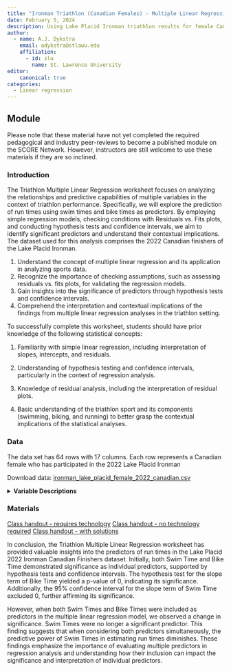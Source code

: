 ```yaml
---
title: "Ironman Triathlon (Canadian Females) - Multiple Linear Regression"
date: February 5, 2024
description: Using Lake Placid Ironman triathlon results for female Canadian finishers to predict run times for participants based on both swim and bike times.
author:
  - name: A.J. Dykstra
    email: adykstra@stlawu.edu
    affiliation:
      - id: slu
        name: St. Lawrence University
editor: 
    canonical: true
categories:
  - Linear regression
---
```


## Module

Please note that these material have not yet completed the required pedagogical and industry peer-reviews to become a published module on the SCORE Network. However, instructors are still welcome to use these materials if they are so inclined.

### Introduction

The Triathlon Multiple Linear Regression worksheet focuses on analyzing the relationships and predictive capabilities of multiple variables in the context of triathlon performance. Specifically, we will explore the prediction of run times using swim times and bike times as predictors. By employing simple regression models, checking conditions with Residuals vs. Fits plots, and conducting hypothesis tests and confidence intervals, we aim to identify significant predictors and understand their contextual implications. The dataset used for this analysis comprises the 2022 Canadian finishers of the Lake Placid Ironman.

::: {.callout-note collapse="true" title="Learning Objectives" appearance="minimal"}
1.  Understand the concept of multiple linear regression and its application in analyzing sports data.
2.  Recognize the importance of checking assumptions, such as assessing residuals vs. fits plots, for validating the regression models.
3.  Gain insights into the significance of predictors through hypothesis tests and confidence intervals.
4.  Comprehend the interpretation and contextual implications of the findings from multiple linear regression analyses in the triathlon setting.
:::

::: {.callout-note collapse="true" title="Methods" appearance="minimal"}
To successfully complete this worksheet, students should have prior knowledge of the following statistical concepts:

1.  Familiarity with simple linear regression, including interpretation of slopes, intercepts, and residuals.

2.  Understanding of hypothesis testing and confidence intervals, particularly in the context of regression analysis.

3.  Knowledge of residual analysis, including the interpretation of residual plots.

4.  Basic understanding of the triathlon sport and its components (swimming, biking, and running) to better grasp the contextual implications of the statistical analyses.
:::

### Data

The data set has 64 rows with 17 columns. Each row represents a Canadian female who has participated in the 2022 Lake Placid Ironman

Download data: [ironman_lake_placid_female_2022_canadian.csv](ironman_lake_placid_female_2022_canadian.csv)

<details>

<summary><b>Variable Descriptions</b></summary>

| Variable      | Description                                                             |
|---------------|-------------------------------------------------------------------------|
| Bib           | registration number of each runner used for identification              |
| Name          | The participant's name                                                  |
| Country       | What country the participant is from                                    |
| Gender        | The participant's gender                                                |
| Division      | The age range or membership a runner is                                 |
| Division.Rank | Within the divisions, the place each runner has obtained over all races |
| Overall.Time  | The total time it took to complete the Ironman in minutes               |
| Overall.Rank  | The runner's finishing place for that particular triathlon              |
| Swim.Time     | The time in minutes it took to complete the swimming portion            |
| Swim.Rank     | The place the runner finished for the swim portion                      |
| Bike.Time     | The time in minutes it took to complete the biking portion              |
| Bike.Rank     | The place the runner finished for the bike portion                      |
| Run.Time      | The time in minutes it took to complete the running portion             |
| Run.Rank      | The place the runner finished for the running portion                   |
| Finish.Status | States whether someone completed the Ironman successfully               |
| Location      | Where the Ironman takes place                                           |
| Year          | They year when the mentioned participant ran                            |

</details>

### Materials

[Class handout - requires technology](Regression_Inference_MLR_Tech.docx) [Class handout - no technology required](Regression_Inference_MLR_NoTech.docx) [Class handout - with solutions](Regression_Inference_MLR_Key.docx)

::: {.callout-note collapse="true" title="Conclusion" appearance="minimal"}
In conclusion, the Triathlon Multiple Linear Regression worksheet has provided valuable insights into the predictors of run times in the Lake Placid 2022 Ironman Canadian Finishers dataset. Initially, both Swim Time and Bike Time demonstrated significance as individual predictors, supported by hypothesis tests and confidence intervals. The hypothesis test for the slope term of Bike Time yielded a p-value of 0, indicating its significance. Additionally, the 95% confidence interval for the slope term of Swim Time excluded 0, further affirming its significance.

However, when both Swim Times and Bike Times were included as predictors in the multiple linear regression model, we observed a change in significance. Swim Times were no longer a significant predictor. This finding suggests that when considering both predictors simultaneously, the predictive power of Swim Times in estimating run times diminishes. These findings emphasize the importance of evaluating multiple predictors in regression analysis and understanding how their inclusion can impact the significance and interpretation of individual predictors.
:::


